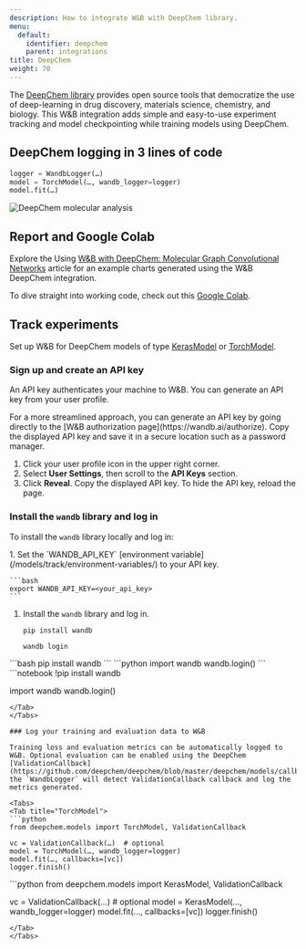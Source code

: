 ```yaml
---
description: How to integrate W&B with DeepChem library.
menu:
  default:
    identifier: deepchem
    parent: integrations
title: DeepChem
weight: 70
---
```

The [DeepChem library](https://github.com/deepchem/deepchem) provides open source tools that democratize the use of deep-learning in drug discovery, materials science, chemistry, and biology. This W&B integration adds simple and easy-to-use experiment tracking and model checkpointing while training models using DeepChem.

## DeepChem logging in 3 lines of code

```python
logger = WandbLogger(…)
model = TorchModel(…, wandb_logger=logger)
model.fit(…)
```

<Frame>
    <img src="/images/integrations/cd.png" alt="DeepChem molecular analysis"  />
</Frame>

## Report and Google Colab

Explore the Using [W&B with DeepChem: Molecular Graph Convolutional Networks](https://wandb.ai/kshen/deepchem_graphconv/reports/Using-W-B-with-DeepChem-Molecular-Graph-Convolutional-Networks--Vmlldzo4MzU5MDc?galleryTag=) article for an example charts generated using the W&B DeepChem integration.

To dive straight into working code, check out this [Google Colab](https://colab.research.google.com/github/wandb/examples/blob/master/colabs/deepchem/W%26B_x_DeepChem.ipynb).

## Track experiments

Set up W&B for DeepChem models of type [KerasModel](https://deepchem.readthedocs.io/en/latest/api_reference/models.html#keras-models) or [TorchModel](https://deepchem.readthedocs.io/en/latest/api_reference/models.html#pytorch-models).

### Sign up and create an API key

An API key authenticates your machine to W&B. You can generate an API key from your user profile.

<Note>
For a more streamlined approach, you can generate an API key by going directly to the [W&B authorization page](https://wandb.ai/authorize). Copy the displayed API key and save it in a secure location such as a password manager.
</Note>

1. Click your user profile icon in the upper right corner.
1. Select **User Settings**, then scroll to the **API Keys** section.
1. Click **Reveal**. Copy the displayed API key. To hide the API key, reload the page.

### Install the `wandb` library and log in

To install the `wandb` library locally and log in:

<Tabs>
<Tab title="Command Line">
1. Set the `WANDB_API_KEY` [environment variable](/models/track/environment-variables/) to your API key.

    ```bash
    export WANDB_API_KEY=<your_api_key>
    ```

1. Install the `wandb` library and log in.



    ```shell
    pip install wandb

    wandb login
    ```
</Tab>
<Tab title="Python">
```bash
pip install wandb
```
```python
import wandb
wandb.login()
```
</Tab>
<Tab title="Python notebook">
```notebook
!pip install wandb

import wandb
wandb.login()
```
</Tab>
</Tabs>

### Log your training and evaluation data to W&B

Training loss and evaluation metrics can be automatically logged to W&B. Optional evaluation can be enabled using the DeepChem [ValidationCallback](https://github.com/deepchem/deepchem/blob/master/deepchem/models/callbacks.py), the `WandbLogger` will detect ValidationCallback callback and log the metrics generated.

<Tabs>
<Tab title="TorchModel">
```python
from deepchem.models import TorchModel, ValidationCallback

vc = ValidationCallback(…)  # optional
model = TorchModel(…, wandb_logger=logger)
model.fit(…, callbacks=[vc])
logger.finish()
```
</Tab>
<Tab title="KerasModel">
```python
from deepchem.models import KerasModel, ValidationCallback

vc = ValidationCallback(…)  # optional
model = KerasModel(…, wandb_logger=logger)
model.fit(…, callbacks=[vc])
logger.finish()
```
</Tab>
</Tabs>
